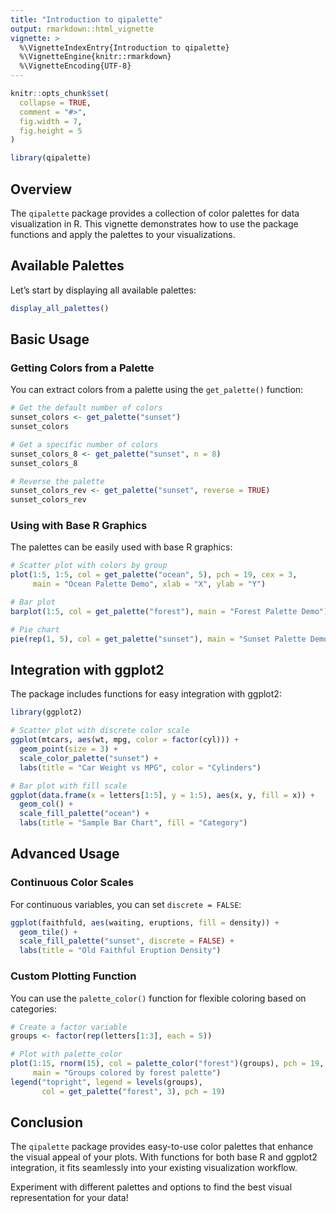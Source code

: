 ```yaml
---
title: "Introduction to qipalette"
output: rmarkdown::html_vignette
vignette: >
  %\VignetteIndexEntry{Introduction to qipalette}
  %\VignetteEngine{knitr::rmarkdown}
  %\VignetteEncoding{UTF-8}
---
```


```r
knitr::opts_chunk$set(
  collapse = TRUE,
  comment = "#>",
  fig.width = 7,
  fig.height = 5
)
```

```r
library(qipalette)
```

## Overview

The `qipalette` package provides a collection of color palettes for data visualization in R. This vignette demonstrates how to use the package functions and apply the palettes to your visualizations.

## Available Palettes

Let's start by displaying all available palettes:

```r
display_all_palettes()
```

## Basic Usage

### Getting Colors from a Palette

You can extract colors from a palette using the `get_palette()` function:

```r
# Get the default number of colors
sunset_colors <- get_palette("sunset")
sunset_colors

# Get a specific number of colors
sunset_colors_8 <- get_palette("sunset", n = 8)
sunset_colors_8

# Reverse the palette
sunset_colors_rev <- get_palette("sunset", reverse = TRUE)
sunset_colors_rev
```

### Using with Base R Graphics

The palettes can be easily used with base R graphics:

```r
# Scatter plot with colors by group
plot(1:5, 1:5, col = get_palette("ocean", 5), pch = 19, cex = 3,
     main = "Ocean Palette Demo", xlab = "X", ylab = "Y")

# Bar plot
barplot(1:5, col = get_palette("forest"), main = "Forest Palette Demo")

# Pie chart
pie(rep(1, 5), col = get_palette("sunset"), main = "Sunset Palette Demo")
```

## Integration with ggplot2

The package includes functions for easy integration with ggplot2:

```r
library(ggplot2)

# Scatter plot with discrete color scale
ggplot(mtcars, aes(wt, mpg, color = factor(cyl))) +
  geom_point(size = 3) +
  scale_color_palette("sunset") +
  labs(title = "Car Weight vs MPG", color = "Cylinders")

# Bar plot with fill scale
ggplot(data.frame(x = letters[1:5], y = 1:5), aes(x, y, fill = x)) +
  geom_col() +
  scale_fill_palette("ocean") +
  labs(title = "Sample Bar Chart", fill = "Category")
```

## Advanced Usage

### Continuous Color Scales

For continuous variables, you can set `discrete = FALSE`:

```r
ggplot(faithfuld, aes(waiting, eruptions, fill = density)) +
  geom_tile() +
  scale_fill_palette("sunset", discrete = FALSE) +
  labs(title = "Old Faithful Eruption Density")
```

### Custom Plotting Function

You can use the `palette_color()` function for flexible coloring based on categories:

```r
# Create a factor variable
groups <- factor(rep(letters[1:3], each = 5))

# Plot with palette_color
plot(1:15, rnorm(15), col = palette_color("forest")(groups), pch = 19, cex = 2,
     main = "Groups colored by forest palette")
legend("topright", legend = levels(groups),
       col = get_palette("forest", 3), pch = 19)
```

## Conclusion

The `qipalette` package provides easy-to-use color palettes that enhance the visual appeal of your plots. With functions for both base R and ggplot2 integration, it fits seamlessly into your existing visualization workflow.

Experiment with different palettes and options to find the best visual representation for your data!
